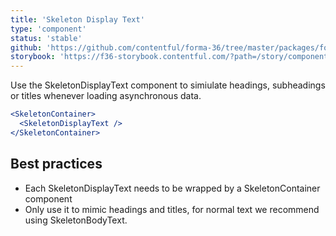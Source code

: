 ```yaml
---
title: 'Skeleton Display Text'
type: 'component'
status: 'stable'
github: 'https://github.com/contentful/forma-36/tree/master/packages/forma-36-react-components/src/components/Skeleton/SkeletonDisplayText'
storybook: 'https://f36-storybook.contentful.com/?path=/story/components-skeleton-skeletondisplaytext--default'
---
```


Use the SkeletonDisplayText component to simiulate headings, subheadings or titles whenever loading asynchronous data.

```jsx
<SkeletonContainer>
  <SkeletonDisplayText />
</SkeletonContainer>
```

## Best practices <a name="best-practices" />

- Each SkeletonDisplayText needs to be wrapped by a SkeletonContainer component
- Only use it to mimic headings and titles, for normal text we recommend using SkeletonBodyText.

